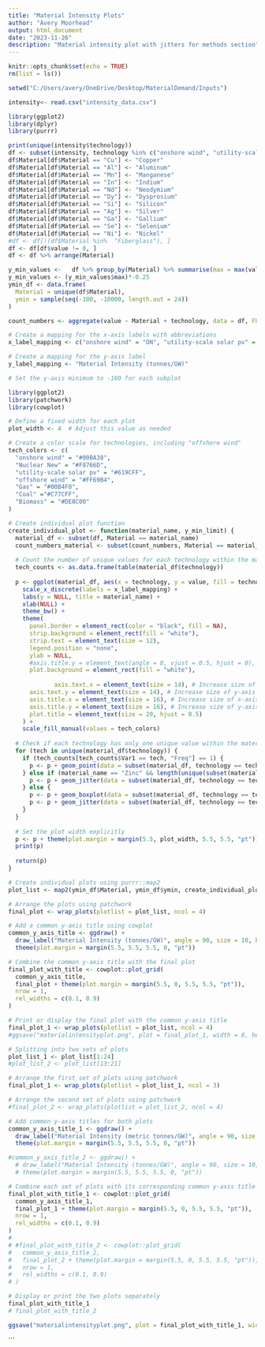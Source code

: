 ```yaml
---
title: "Material Intensity Plots"
author: "Avery Moorhead" 
output: html_document
date: "2023-11-26"
description: "Material intensity plot with jitters for methods section"
---
```


```r
knitr::opts_chunk$set(echo = TRUE)
rm(list = ls())

setwd("C:/Users/avery/OneDrive/Desktop/MaterialDemand/Inputs")

intensity<- read.csv("intensity_data.csv")

```




```r
library(ggplot2)
library(dplyr)
library(purrr)

print(unique(intensity$technology))
df <- subset(intensity, technology %in% c("onshore wind", "utility-scale solar pv", "Nuclear New", "offshore wind", "Gas", "Biomass", "Coal"))
df$Material[df$Material == "Cu"] <- "Copper"
df$Material[df$Material == "Al"] <- "Aluminum"
df$Material[df$Material == "Mn"] <- "Manganese"
df$Material[df$Material == "In"] <- "Indium"
df$Material[df$Material == "Nd"] <- "Neodymium"
df$Material[df$Material == "Dy"] <- "Dysprosium"
df$Material[df$Material == "Si"] <- "Silicon"
df$Material[df$Material == "Ag"] <- "Silver"
df$Material[df$Material == "Ga"] <- "Gallium"
df$Material[df$Material == "Se"] <- "Selenium"
df$Material[df$Material == "Ni"] <- "Nickel"
#df <- df[!(df$Material %in%  "Fiberglass"), ]
df <- df[df$value != 0, ]
df <- df %>% arrange(Material)

y_min_values <-   df %>% group_by(Material) %>% summarise(max = max(value)) #averaging the different model results 
y_min_values <- (y_min_values$max)*-0.25
ymin_df <- data.frame(
  Material = unique(df$Material),
  ymin = sample(seq(-100, -10000, length.out = 24))
)

count_numbers <- aggregate(value ~ Material + technology, data = df, FUN = function(x) sum(x >= 0))

# Create a mapping for the x-axis labels with abbreviations
x_label_mapping <- c("onshore wind" = "ON", "utility-scale solar pv" = "PV", "Nuclear New" = "NU", "offshore wind" = "OFF", "Gas" = "GA", "Coal" = "CO", "Biomass" = "BI" )

# Create a mapping for the y-axis label
y_label_mapping <- "Material Intensity (tonnes/GW)"

# Set the y-axis minimum to -100 for each subplot


```


```r

library(ggplot2)
library(patchwork)
library(cowplot) 

# Define a fixed width for each plot
plot_width <- 4  # Adjust this value as needed

# Create a color scale for technologies, including "offshore wind"
tech_colors <- c(
  "onshore wind" = "#00BA38",
  "Nuclear New" = "#F8766D",
  "utility-scale solar pv" = "#619CFF",
  "offshore wind" = "#FF69B4",
  "Gas" = "#00B4F0",
  "Coal" ="#C77CFF",
  "Biomass" = "#DE8C00"
)

# Create individual plot function
create_individual_plot <- function(material_name, y_min_limit) {
  material_df <- subset(df, Material == material_name)
  count_numbers_material <- subset(count_numbers, Material == material_name)
  
  # Count the number of unique values for each technology within the material
  tech_counts <- as.data.frame(table(material_df$technology))
  
  p <- ggplot(material_df, aes(x = technology, y = value, fill = technology)) +
    scale_x_discrete(labels = x_label_mapping) +
    labs(y = NULL, title = material_name) +
    xlab(NULL) +
    theme_bw() +
    theme(
      panel.border = element_rect(color = "black", fill = NA),
      strip.background = element_rect(fill = "white"),
      strip.text = element_text(size = 12),
      legend.position = "none",
      ylab = NULL,
      #axis.title.y = element_text(angle = 0, vjust = 0.5, hjust = 0),
      plot.background = element_rect(fill = "white"),
       
             axis.text.x = element_text(size = 14), # Increase size of x-axis text
      axis.text.y = element_text(size = 14), # Increase size of y-axis text
      axis.title.x = element_text(size = 16), # Increase size of x-axis title
      axis.title.y = element_text(size = 16), # Increase size of y-axis title
      plot.title = element_text(size = 20, hjust = 0.5)
    ) +
    scale_fill_manual(values = tech_colors)
  
  # Check if each technology has only one unique value within the material
  for (tech in unique(material_df$technology)) {
    if (tech_counts[tech_counts$Var1 == tech, "Freq"] == 1) {
      p <- p + geom_point(data = subset(material_df, technology == tech), aes(fill = technology))
    } else if (material_name == "Zinc" && length(unique(subset(material_df, technology == tech)$value)) == 1) {
      p <- p + geom_jitter(data = subset(material_df, technology == tech), position = position_dodge(width = 0.2), aes(fill = technology))
    } else {
      p <- p + geom_boxplot(data = subset(material_df, technology == tech & value > 0), aes(fill = technology))
      p <- p + geom_jitter(data = subset(material_df, technology == tech & value > 0), width = 0.2, aes(fill = technology))
    }
  }
  
  # Set the plot width explicitly
  p <- p + theme(plot.margin = margin(5.5, plot_width, 5.5, 5.5, "pt"))
  print(p)
  
  return(p)
}

# Create individual plots using purrr::map2
plot_list <- map2(ymin_df$Material, ymin_df$ymin, create_individual_plot)

# Arrange the plots using patchwork
final_plot <- wrap_plots(plotlist = plot_list, ncol = 4)

# Add a common y-axis title using cowplot
common_y_axis_title <- ggdraw() +
  draw_label("Material Intensity (tonnes/GW)", angle = 90, size = 10, hjust = 0.5, vjust = 0.5) +
  theme(plot.margin = margin(5.5, 5.5, 5.5, 0, "pt"))

# Combine the common y-axis title with the final plot
final_plot_with_title <- cowplot::plot_grid(
  common_y_axis_title,
  final_plot + theme(plot.margin = margin(5.5, 0, 5.5, 5.5, "pt")),
  nrow = 1,
  rel_widths = c(0.1, 0.9)
)

# Print or display the final plot with the common y-axis title
final_plot_1 <- wrap_plots(plotlist = plot_list, ncol = 4)
#ggsave("materialintensityplot.png", plot = final_plot_1, width = 8, height = 10, units = "in", dpi = 300)


```
```r
# Splitting into two sets of plots
plot_list_1 <- plot_list[1:24]
#plot_list_2 <- plot_list[13:21]

# Arrange the first set of plots using patchwork
final_plot_1 <- wrap_plots(plotlist = plot_list_1, ncol = 3)

# Arrange the second set of plots using patchwork
#final_plot_2 <- wrap_plots(plotlist = plot_list_2, ncol = 4)

# Add common y-axis titles for both plots
common_y_axis_title_1 <- ggdraw() +
  draw_label("Material Intensity (metric tonnes/GW)", angle = 90, size = 20, hjust = 0.5, vjust = 0.5) +
  theme(plot.margin = margin(5.5, 5.5, 5.5, 0, "pt"))

#common_y_axis_title_2 <- ggdraw() +
  # draw_label("Material Intensity (tonnes/GW)", angle = 90, size = 10, hjust = 0.5, vjust = 0.5) +
  # theme(plot.margin = margin(5.5, 5.5, 5.5, 0, "pt"))

# Combine each set of plots with its corresponding common y-axis title
final_plot_with_title_1 <- cowplot::plot_grid(
  common_y_axis_title_1,
  final_plot_1 + theme(plot.margin = margin(5.5, 0, 5.5, 5.5, "pt")),
  nrow = 1,
  rel_widths = c(0.1, 0.9)
)
#
# #final_plot_with_title_2 <- cowplot::plot_grid(
#   common_y_axis_title_2,
#   final_plot_2 + theme(plot.margin = margin(5.5, 0, 5.5, 5.5, "pt")),
#   nrow = 1,
#   rel_widths = c(0.1, 0.9)
# )

# Display or print the two plots separately
final_plot_with_title_1
# final_plot_with_title_2

ggsave("materialintensityplot.png", plot = final_plot_with_title_1, width = 13, height = 17, units = "in", dpi = 300)

```


```

